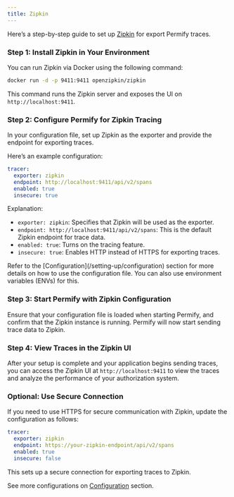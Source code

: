 ```yaml
---
title: Zipkin
---
```


Here’s a step-by-step guide to set up [Zipkin](https://zipkin.io/) for export Permify traces.

### Step 1: Install Zipkin in Your Environment
You can run Zipkin via Docker using the following command:

```bash
docker run -d -p 9411:9411 openzipkin/zipkin
```

This command runs the Zipkin server and exposes the UI on `http://localhost:9411`.

### Step 2: Configure Permify for Zipkin Tracing

In your configuration file, set up Zipkin as the exporter and provide the endpoint for exporting traces.

Here’s an example configuration:

```yaml
tracer:
  exporter: zipkin
  endpoint: http://localhost:9411/api/v2/spans
  enabled: true
  insecure: true
```

Explanation:
- `exporter: zipkin`: Specifies that Zipkin will be used as the exporter.
- `endpoint: http://localhost:9411/api/v2/spans`: This is the default Zipkin endpoint for trace data.
- `enabled: true`: Turns on the tracing feature.
- `insecure: true`: Enables HTTP instead of HTTPS for exporting traces.

<Info>
Refer to the [Configuration](/setting-up/configuration) section for more details on how to use the configuration file. You can also use environment variables (ENVs) for this.
</Info>

### Step 3: Start Permify with Zipkin Configuration

Ensure that your configuration file is loaded when starting Permify, and confirm that the Zipkin instance is running. Permify will now start sending trace data to Zipkin.

### Step 4: View Traces in the Zipkin UI

After your setup is complete and your application begins sending traces, you can access the Zipkin UI at `http://localhost:9411` to view the traces and analyze the performance of your authorization system.

### Optional: Use Secure Connection

If you need to use HTTPS for secure communication with Zipkin, update the configuration as follows:

```yaml
tracer:
  exporter: zipkin
  endpoint: https://your-zipkin-endpoint/api/v2/spans
  enabled: true
  insecure: false
```

This sets up a secure connection for exporting traces to Zipkin.

See more configurations on [Configuration](/setting-up/configuration) section.
